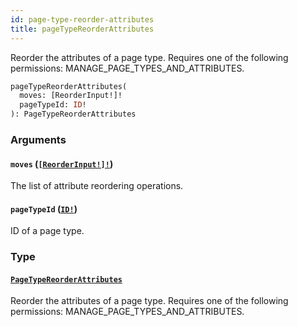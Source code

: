 ```yaml
---
id: page-type-reorder-attributes
title: pageTypeReorderAttributes
---
```


Reorder the attributes of a page type. Requires one of the following permissions: MANAGE_PAGE_TYPES_AND_ATTRIBUTES.

```graphql
pageTypeReorderAttributes(
  moves: [ReorderInput!]!
  pageTypeId: ID!
): PageTypeReorderAttributes

```

### Arguments

#### `moves` ([`[ReorderInput!]!`](../../../developer/api-reference/inputs/reorder-input))

The list of attribute reordering operations.

#### `pageTypeId` ([`ID!`](../../../developer/api-reference/scalars/id))

ID of a page type.

### Type

#### [`PageTypeReorderAttributes`](../../../developer/api-reference/objects/page-type-reorder-attributes)

Reorder the attributes of a page type. Requires one of the following permissions: MANAGE_PAGE_TYPES_AND_ATTRIBUTES.
